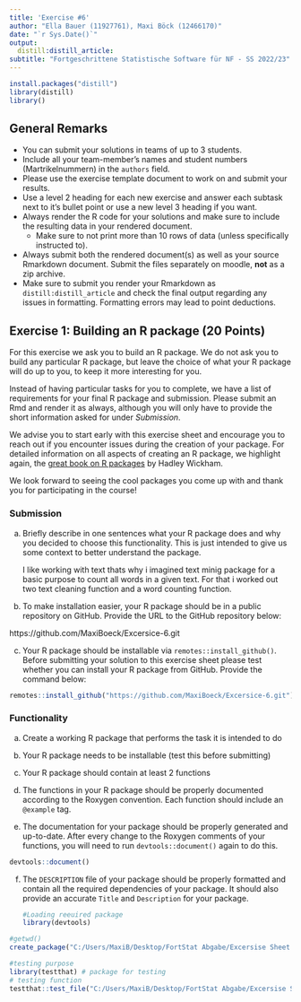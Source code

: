 ```yaml
---
title: 'Exercise #6'
author: "Ella Bauer (11927761), Maxi Böck (12466170)"
date: "`r Sys.Date()`"
output:
  distill:distill_article:
subtitle: "Fortgeschrittene Statistische Software für NF - SS 2022/23"
---
```


```r
install.packages("distill")
library(distill)
library()
```

## General Remarks

-   You can submit your solutions in teams of up to 3 students.
-   Include all your team-member's names and student numbers
    (Martrikelnummern) in the `authors` field.
-   Please use the exercise template document to work on and submit your
    results.
-   Use a level 2 heading for each new exercise and answer each subtask
    next to it's bullet point or use a new level 3 heading if you want.
-   Always render the R code for your solutions and make sure to include
    the resulting data in your rendered document.
    -   Make sure to not print more than 10 rows of data (unless
        specifically instructed to).
-   Always submit both the rendered document(s) as well as your source
    Rmarkdown document. Submit the files separately on moodle, **not**
    as a zip archive.
-   Make sure to submit you render your Rmarkdown as
    `distill:distill_article` and check the final output regarding any
    issues in formatting. Formatting errors may lead to point
    deductions.

## Exercise 1: Building an R package (20 Points)

For this exercise we ask you to build an R package. We do not ask you to
build any particular R package, but leave the choice of what your R
package will do up to you, to keep it more interesting for you.

Instead of having particular tasks for you to complete, we have a list
of requirements for your final R package and submission. Please submit
an Rmd and render it as always, although you will only have to provide
the short information asked for under *Submission*.

We advise you to start early with this exercise sheet and encourage you
to reach out if you encounter issues during the creation of your
package. For detailed information on all aspects of creating an R
package, we highlight again, the [great book on R
packages](https://r-pkgs.org/) by Hadley Wickham.

We look forward to seeing the cool packages you come up with and thank
you for participating in the course!

### Submission

a)  Briefly describe in one sentences what your R package does and why
    you decided to choose this functionality. This is just intended to
    give us some context to better understand the package.
    
    I like working with text thats why i imagined text minig package for a basic purpose to count all words in a given text.
    For that i worked out two text cleaning function and a word counting function.
    
    
b)  To make installation easier, your R package should be in a public
    repository on GitHub. Provide the URL to the GitHub repository
    below:

https://github.com/MaxiBoeck/Excersice-6.git

c)  Your R package should be installable via
    `remotes::install_github()`. Before submitting your solution to this
    exercise sheet please test whether you can install your R package
    from GitHub. Provide the command below:
    
```r
remotes::install_github("https://github.com/MaxiBoeck/Excersice-6.git")
```

### Functionality

a)  Create a working R package that performs the task it is intended to
    do

b)  Your R package needs to be installable (test this before submitting)

c)  Your R package should contain at least 2 functions

d)  The functions in your R package should be properly documented
    according to the Roxygen convention. Each function should include an
    `@example` tag.

e)  The documentation for your package should be properly generated and
    up-to-date. After every change to the Roxygen comments of your
    functions, you will need to run `devtools::document()` again to do
    this.
```r
devtools::document()
```

f)  The `DESCRIPTION` file of your package should be properly formatted
    and contain all the required dependencies of your package. It should
    also provide an accurate `Title` and `Description` for your package.
    
    
    ```r
#Loading reeuired package
library(devtools)
```


```r
#getwd()
create_package("C:/Users/MaxiB/Desktop/FortStat Abgabe/Excersise Sheet 6/Excersice6")
```

    
    
```r
#testing purpose 
library(testthat) # package for testing
# testing function
testthat::test_file("C:/Users/MaxiB/Desktop/FortStat Abgabe/Excersise Sheet 6/Excersice-6/Tests/tests.R")

```
    
    
